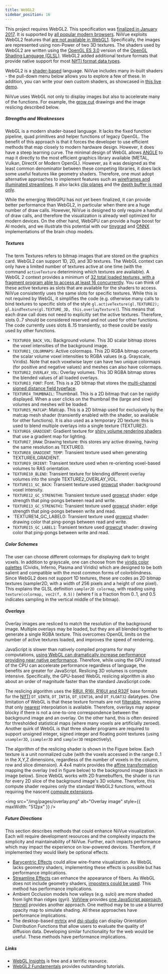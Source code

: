 ```yaml
---
title: WebGL2
sidebar_position: 16
---
```




This project requires WebGL2. This specification was [finalized in January 2017](https://en.wikipedia.org/wiki/WebGL). It is supported by [all popular modern browsers](https://caniuse.com/webgl2). NiiVue exploits WebGL2 features that [are not available in WebGL1](https://webgl2fundamentals.org/webgl/lessons/webgl2-whats-new.html). Specifically, the images are represented using non-Power of two 3D textures. The shaders used by WebGL2 are written using the [OpenGL ES 3.0](https://en.wikipedia.org/wiki/OpenGL_ES) version of the [OpenGL Shading Language (GLSL)](https://en.wikipedia.org/wiki/OpenGL_Shading_Language). WebGL2 added additional texture formats that provide native support for most [NIfTI format data types](https://brainder.org/2012/09/23/the-nifti-file-format/).

WebGL2 is a [shader-based](https://webgl2fundamentals.org/webgl/lessons/webgl-shaders-and-glsl.html) language. NiiVue includes many in-built shaders - the pull-down menu below allows you to explore a few of these. In addition, you can write your own custom shaders, as showcased in [this live demo](https://niivue.com/demos/features/mesh.atlas.html).

<NiivueBrowserWrapper>
  <WebGLDemo />
</NiivueBrowserWrapper>


NiiVue uses WebGL not only to display images but also to accelerate many of the functions. For example, the [grow cut](http://pieper.github.io/sites/glimp/growcut.html) drawings and the image reslicing described below.

##### Strengths and Weaknesses

WebGL is a modern shader-based language. It lacks the fixed function pipeline, quad primitives and helper functions of legacy OpenGL. The benefit of this approach is that it forces the developer to use efficient methods that map closely to modern hardware design. However, it does have a steep learning curve. The minimal design of WebGL allows [ANGLE](https://en.wikipedia.org/wiki/ANGLE) to map it directly to the most efficient graphics library available (METAL, Vulkan, DirectX or Modern OpenGL). However, as it was designed as the least common denominator between these competing libraries, it does lack some useful features like geometry shaders. Therefore, one must adopt alternative approaches to implement features such as [wireframes and illuminated streamlines](https://github.com/niivue/niivue/issues/458). It also lacks [clip planes](https://github.com/niivue/niivue/issues/447) and the [depth buffer is read only](https://github.com/niivue/niivue/issues/345).

While the emerging WebGPU has not yet been finalized, it can provide better performance than WebGL2, in particular when there are a huge number of draw calls. However, NiiVue is designed to only require a handful of draw calls, and therefore the visualization is already well optimized for modern devices. On the other hand, WebGPU can provide a huge boost for AI models, and we illustrate this potential with our [tinygrad](https://github.com/niivue/niivue-tinygrad) and [ONNX](https://github.com/niivue/niivue-onnx) implementations of the brain chop models.

##### Textures

The term Textures refers to bitmap images that are stored on the graphics card. WebGL2 can support 1D, 2D, and 3D textures. The WebGL context can only have a limited number of textures active at one time (with the command `activeTexture` deterimining which textures are available). A WebGL 2 context provides a minimum of [32 total loaded textures, with a fragment program able to access at least 16 concurrently](https://webgl2fundamentals.org/webgl/lessons/webgl-cross-platform-issues.html#device-limits). You can think of these active textures as slots that are available for the shaders to access. NiiVue consistently uses the same slots for specific textures. While this is not required by WebGL, it simplifies the code (e.g. otherwise many calls to bind textures to specific slots of the style `gl.activeTexture(gl.TEXTURE2); gl.bindTexture(gl.TEXTURE_3D, this.overlayTexture)`). This means that each draw call does not need to explicitly set the active textures. Therefore, slots 0..7 should be considered reserved and not used for other functions. The code currently uses slots 8..15 transiently, so these could be easily used by other functions.

- `TEXTURE0_BACK_VOL`: Background volume. This 3D scalar bitmap stores the voxel intensities of the background image.
- `TEXTURE1_COLORMAPS`: Active colormaps. This 2D RGBA bitmap converts the scalar volume voxel intensities to RGBA values (e.g. Grayscale, Viridis). Note that each voxelwise layer can have two unique colormaps (for positive and negative values) and meshes can also have colormaps.
- `TEXTURE2_OVERLAY_VOL`: Overlay volumes. This 3D RGBA bitmap stores the blended values of all loaded overlays.
- `TEXTURE3_FONT`: Font. This is a 2D bitmap that stores the [multi-channel signed distance field typeface](https://github.com/Chlumsky/msdfgen).
- `TEXTURE4_THUMBNAIL`: Thumbnail. This is a 2D bitmap that can be rapidly displayed. When a user clicks on the thumbnail the (large and slow) volumes and meshes will be loaded.
- `TEXTURE5_MATCAP`: Matcap. This is a 2D bitmap used for exclusively by the matcap mesh shader (transiently enabled with the shader, so available for other functions). It is also used as a temporary 2D texture: this is used to blend multiple overlays into a single texture (TEXTURE2). 
- `TEXTURE6_GRADIENT`: Gradient texture for [shiny volume rendering shaders](https://niivue.com/demos/features/shiny.volumes.html) that use a gradient map for lighting.
- `TEXTURE7_DRAW`: Drawing texture: this stores any active drawing, having the same resolution as TEXTURE0.
- `TEXTURE8_GRADIENT_TEMP`: Transient texture used when generating TEXTURE6_GRADIENT.
- `TEXTURE9_ORIENT`: Transient texture used when re-orienting voxel-based volumes to RAS orientation.
- `TEXTURE10_BLEND`: Transient texture for blending different overlay volumes into the single TEXTURE2_OVERLAY_VOL.
- `TEXTURE11_GC_BACK`: Transient texture used [growcut](https://niivue.com/demos/features/draw2.html) shader: background voxel intensity.
- `TEXTURE12_GC_STRENGTH0`: Transient texture used [growcut](https://niivue.com/demos/features/draw2.html) shader: edge strength that ping-pongs between read and write.
- `TEXTURE13_GC_STRENGTH1`: Transient texture used [growcut](https://niivue.com/demos/features/draw2.html) shader: edge strength that ping-pongs between write and read.
- `TEXTURE14_GC_LABEL0: Transient texture used [growcut](https://niivue.com/demos/features/draw2.html) shader: drawing color that ping-pongs between read and write.
- `TEXTURE15_GC_LABEL1`: Transient texture used [growcut](https://niivue.com/demos/features/draw2.html) shader: drawing color that ping-pongs between write and read.

##### Color Schemes

The user can choose different colormaps for displaying dark to bright voxels. In addition to grayscale, one can choose from the [viridis color palettes](https://cran.r-project.org/web/packages/viridis/vignettes/intro-to-viridis.html) (Cividis, Inferno, Plasma and Viridis) which are designed to be both salient and compatible with the most common forms of colorblindness. Since WebGL2 does not support 1D textures, these are codes as 2D bitmap textures (sampler2D, with a width of 256 pixels and a height of one pixel). This explains the GLSL definition `sampler2D colormap`, with reading using `texture(colormap, vec2(f, 0.5))` (where f is a fraction from 0..1, and 0.5 indicates sampling in the vertical middle of the bitmap).

##### Overlays

Overlay images are resliced to match the resolution of the background image. Multiple overlays may be loaded, but they are all blended together to generate a single RGBA texture. This overcomes OpenGL limits on the number of active textures loaded, and improves the speed of rendering.

JavaScript is slower than natively compiled programs for many computations, [using WebGL can dramatically increase performance providing near native performance](http://openglinsights.com/discovering.html#WebGLforOpenGLDevelopers). Therefore, while using the GPU instead of the CPU can accelerate performance regardless of language, the benefits are greater for JavaScript. Reslicing 3D volumes is compute intensive. Specifically, the GPU-based WebGL reslicing algorithm is also about an order of magnitude faster than the standard JavaScript code.

The reslicing algorithm uses the [R8UI, R16I, R16UI and R32F](https://www.khronos.org/registry/OpenGL-Refpages/es3.0/html/glTexStorage3D.xhtml) base formats for the [NIfTI](https://nifti.nimh.nih.gov/pub/dist/src/niftilib/nifti1.h) `DT_UINT8`, `DT_INT16`, `DT_UINT16`, and `DT_FLOAT32` datatypes. One limitation of WebGL is that these texture formats are not [filterable](https://webgl2fundamentals.org/webgl/lessons/webgl-data-textures.html), meaning that only [nearest](https://open.gl/textures) interpolation is available. Therefore, overlays may appear blocky if there is not a one-to-one correspondence between the background image and an overlay. On the other hand, this is often desired for thresholded statistical maps (where many voxels are artificially zeroed). Another quirk of WebGL is that three shader programs are required to support unsigned integer, signed integer and floating point textures (using `usampler3D`, `isampler3D` and `sampler3D` respectively).

The algorithm of the reslicing shader is shown in the Figure below. Each texture is a unit normalized cube (with the voxels accessed in the range 0..1 in the X,Y,Z dimensions, regardless of the number of voxels in the column, row and slice dimension). A 4x4 matrix provides the [affine transformation](https://en.wikipedia.org/wiki/Transformation_matrix) mapping the overlay (red in figure below) to the background image (black in image below). Since WebGL works with 2D framebuffers, the shader is run for every 2D slice of the background image's 3D volume. Therefore, this compute shader requires only the standard WebGL2 functions, without requiring the nascent [compute extensions](https://www.khronos.org/registry/webgl/specs/latest/2.0-compute/).

<img src="/img/pages/overlay.png" alt="Overlay image" style={{ maxWidth: "512px" }} />

##### Future Directions

This section describes methods that could enhance NiiVue visualization. Each will require development resources and the complexity impacts the simplicity and maintainability of NiiVue. Further, each impacts performance which may impact the experience on low-powered devices. Therefore, if implemented they would likely be optional effects.

 - [Barycentric Effects](https://github.com/niivue/niivue/issues/458) could allow wire-frame visualization. As WebGL lacks geometry shaders, implementing these effects is possible but has performance implications.
 - [Streamline Effects](https://github.com/niivue/niivue/issues/458) can enhance the appearance of fibers. As WebGL does not include geometry shaders, [imposters could be used](https://www.researchgate.net/publication/319441378_A_Simple_and_Efficient_Cylinder_Imposter_Approach_to_Visualize_DTI_Fiber_Tracts). This method has performance implications.
 - Ambient Occlusion models how valleys (e.g. sulci) are more shaded from light than ridges (gyri). [VolView](https://volview.netlify.app/) provides [one JavaScript approach](https://github.com/Kitware/vtk-js/blob/dd45c408217e5d632de0ff98f45765abf92daba8/Sources/Rendering/OpenGL/glsl/vtkVolumeFS.glsl#L768), [Hernell](https://ieeexplore.ieee.org/abstract/document/4840341) provides another approach. One method may be to use a blurred opacity map to simulate shading. All these approaches have performance implications.
 - The desktop-based [mrtrix](https://community.mrtrix.org/t/streamlines-tractography-output-problem/903/8) and [dsi-studio](https://sites.google.com/a/labsolver.org/dsi-studio/Manual/odf-visualization) can display Orientation Distribution Functions that allow users to evaluate the quality of diffusion data. Developing similar functionality for the web would be useful. These methods have performance implications.
 
 
##### Links

- [WebGL Insights](https://webglinsights.github.io/index.html) is free and a terrific resource.
- [WebGL2 Fundamentals](https://webgl2fundamentals.org/) provides outstanding tutorials.